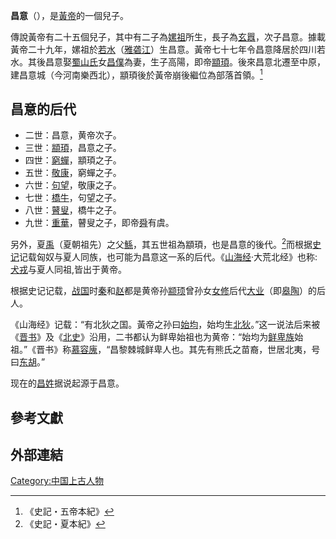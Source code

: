 '''昌意'''（{{bd|？||？||}}），是[[黃帝|黃帝]]的一個兒子。

傳說黃帝有二十五個兒子，其中有二子為[[嫘祖|嫘祖]]所生，長子為[[玄囂|玄囂]]，次子昌意。據載黃帝二十九年，嫘祖於[[若水|若水]]（[[雅砻江|雅砻江]]）生昌意。黃帝七十七年令昌意降居於四川若水。其後昌意娶[[蜀山氏|蜀山氏]]女[[昌僕|昌僕]]為妻，生子高陽，即帝[[顓頊|顓頊]]。後來昌意北遷至中原，建昌意城（今河南樂西北），顓頊後於黃帝崩後繼位為部落首領。<ref>《史記・五帝本紀》</ref>

==昌意的后代==

* 二世：昌意，黄帝次子。
* 三世：[[顓頊|顓頊]]，昌意之子。
* 四世：[[窮蟬|窮蟬]]，顓頊之子。
* 五世：[[敬康|敬康]]，窮蟬之子。
* 六世：[[句望|句望]]，敬康之子。
* 七世：[[橋牛|橋牛]]，句望之子。
* 八世：[[瞽叟|瞽叟]]，橋牛之子。
* 九世：[[舜|重華]]，瞽叟之子，即帝[[舜|舜]]有虞。

另外，夏[[禹|禹]]（夏朝祖先）之父[[鯀|鯀]]，其五世祖為顓頊，也是昌意的後代。<ref>《史記・夏本紀》</ref>而根据[[史记|史记]]记载匈奴与夏人同族，也可能为昌意这一系的后代。《[[山海经|山海经]]·大荒北经》也称:[[犬戎|犬戎]]与夏人同祖,皆出于黄帝。

根据史记记载，[[战国|战国]]时[[秦国|秦]]和[[赵国|赵]]都是黄帝孙[[颛顼|颛顼]]曾孙女[[女修|女修]]后代[[大业|大业]]（即[[皋陶|皋陶]]）的后人。

《山海经》记载：“有北狄之国。黃帝之孙曰[[始均|始均]]，始均生[[北狄|北狄]]。”这一说法后来被《[[晋书|晋书]]》及《[[北史|北史]]》沿用，二书都认为鲜卑始祖也为黄帝：“始均为[[鲜卑族|鲜卑族]]始祖。”《晋书》称[[慕容廆|慕容廆]]，“昌黎棘城鲜卑人也。其先有熊氏之苗裔，世居北夷，号曰[[东胡|东胡]]。”

现在的[[昌姓|昌姓]]据说起源于昌意。

== 參考文獻 ==
{{reflist|2}}

==外部連結==
{{wikisource|史記/卷013|史记·卷十三:三代世表}}

[[Category:中国上古人物|Category:中国上古人物]]